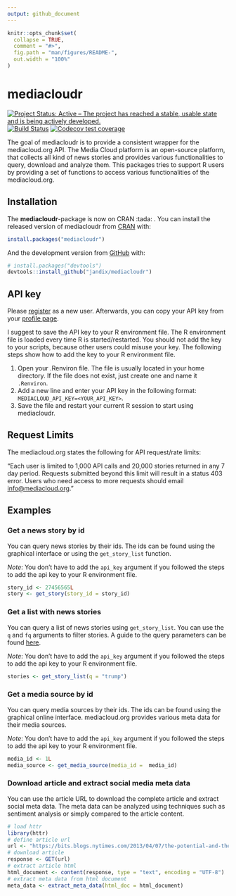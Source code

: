```yaml
---
output: github_document
---
```


<!-- README.md is generated from README.Rmd. Please edit that file -->

```r
knitr::opts_chunk$set(
  collapse = TRUE,
  comment = "#>",
  fig.path = "man/figures/README-",
  out.width = "100%"
)
```
# mediacloudr

<!-- badges: start -->
[![Project Status: Active – The project has reached a stable, usable state and is being actively developed.](https://www.repostatus.org/badges/latest/active.svg)](https://www.repostatus.org/#active)
[![Build Status](https://travis-ci.org/jandix/mediacloudr.svg?branch=master)](https://travis-ci.org/jandix/mediacloudr)
[![Codecov test coverage](https://codecov.io/gh/jandix/mediacloudr/branch/master/graph/badge.svg)](https://codecov.io/gh/jandix/mediacloudr?branch=master)
<!-- badges: end -->

The goal of mediacloudr is to provide a consistent wrapper for the 
mediacloud.org API. The Media Cloud platform is an open-source platform, 
that collects all kind of news stories and provides various functionalities to 
query, download and analyze them. This packages tries to support R users by
providing a set of functions to access various functionalities of the 
mediacloud.org.

## Installation

The **mediacloudr**-package is now on CRAN :tada: . You can install the released 
version of mediacloudr from [CRAN](https://CRAN.R-project.org) with:

``` r
install.packages("mediacloudr")
```


And the development version from [GitHub](https://github.com/) with:

``` r
# install.packages("devtools")
devtools::install_github("jandix/mediacloudr")
```

## API key

Please [register](https://topics.mediacloud.org/#/user/signup)  as a new user. 
Afterwards, you can copy your API key from your 
[profile page](https://topics.mediacloud.org/#/user/profile).

I suggest to save the API key to your R environment file. The R environment file
is loaded every time R is started/restarted. You should not add the key to your
scripts, because other users could misuse your key. The following steps show
how to add the key to your R environment file.

1. Open your .Renviron file. The file is usually located in 
your home directory. If the file does not exist, just create one and name it
`.Renviron`.
2. Add a new line and enter your API key in the following format: 
`MEDIACLOUD_API_KEY=<YOUR_API_KEY>`.
3. Save the file and restart your current R session to start using mediacloudr.

## Request Limits

The mediacloud.org states the following for API request/rate limits:

"Each user is limited to 1,000 API calls and 20,000 stories returned in any 7 
day period. Requests submitted beyond this limit will result in a status 403 
error. Users who need access to more requests should email 
[info@mediacloud.org](mailto:info@mediacloud.org)."

## Examples

### Get a news story by id

You can query news stories by their ids. The ids can be found using the 
graphical interface or using the `get_story_list` function.

*Note*: You don't have to add the `api_key` argument if you followed the 
steps to add the api key to your R environment file.

```r
story_id <- 27456565L
story <- get_story(story_id = story_id)
```

### Get a list with news stories

You can query a list of news stories using `get_story_list`. You can use the 
`q` and `fq` arguments to filter stories. A guide to the query parameters can 
be found [here](https://mediacloud.org/support/query-guide/).

*Note*: You don't have to add the `api_key` argument if you followed the 
steps to add the api key to your R environment file.

```r
stories <- get_story_list(q = "trump")
```

### Get a media source by id

You can query media sources by their ids. The ids can be found using the 
graphical online interface. mediacloud.org provides various meta data for
their media sources.

*Note*: You don't have to add the `api_key` argument if you followed the 
steps to add the api key to your R environment file.

```r
media_id <- 1L
media_source <- get_media_source(media_id =  media_id)
```

### Download article and extract social media meta data

You can use the article URL to download the complete article and extract 
social meta data. The meta data can be analyzed using techniques such as 
sentiment analysis or simply compared to the article content.

```r
# load httr
library(httr)
# define article url
url <- "https://bits.blogs.nytimes.com/2013/04/07/the-potential-and-the-risks-of-data-science"
# download article
response <- GET(url)
# extract article html
html_document <- content(response, type = "text", encoding = "UTF-8")
# extract meta data from html document
meta_data <- extract_meta_data(html_doc = html_document)
```

